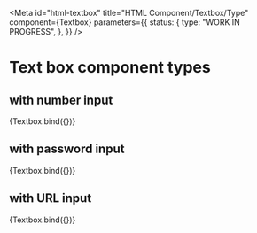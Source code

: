<!-- @license CC0-1.0 -->


<Meta
  id="html-textbox"
  title="HTML Component/Textbox/Type"
  component={Textbox}
  parameters={{
    status: {
      type: "WORK IN PROGRESS",
    },
  }}
/>

# Text box component types

## with number input

<Canvas>
  <Story
    name="Number"
    args={{
      min: 0,
      value: "42",
      max: 100,
      type: "number",
    }}
  >
    {Textbox.bind({})}
  </Story>
</Canvas>

## with password input

<Canvas>
  <Story
    name="Password"
    args={{
      autoComplete: "current-password",
      required: true,
      value: "very$ecret2021",
      type: "password",
    }}
  >
    {Textbox.bind({})}
  </Story>
</Canvas>

## with URL input

<Canvas>
  <Story
    name="URL"
    args={{
      type: "url",
      value: "https://example.fi/",
    }}
  >
    {Textbox.bind({})}
  </Story>
</Canvas>
